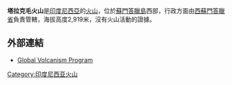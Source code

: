 {{Infobox mountain
| Name = 塔拉克毛火山
| Photo = Talakmau.jpg
| photo_caption = 
| Elevation = 2,919米
| elevation_ref = 
| prominence = 
| listing = 
| Location = {{INA}}[[西蘇門答臘省|西蘇門答臘省]]
| Range = [[巴里桑山脈|巴里桑山脈]]
| Coordinates = {{coord|0|4|45|N|99|59|0|E|type:mountain}}
| topo = 
| Type = 
| age = 
| last_eruption = 
| first_ascent = 
| easiest_route = 
}}

'''塔拉克毛火山'''是[[印度尼西亞|印度尼西亞]]的[[火山|火山]]，位於[[蘇門答臘島|蘇門答臘島]]西部，行政方面由[[西蘇門答臘省|西蘇門答臘省]]負責管轄，海拔高度2,919米，沒有火山活動的證據。

==外部連結==
* [http://www.volcano.si.edu/world/volcano.cfm?vnum=0601-13= Global Volcanism Program] {{Wayback|url=http://www.volcano.si.edu/world/volcano.cfm?vnum=0601-13= |date=20201114002626 }}

[[Category:印度尼西亚火山|Category:印度尼西亚火山]]

{{Indonesia-stub}}